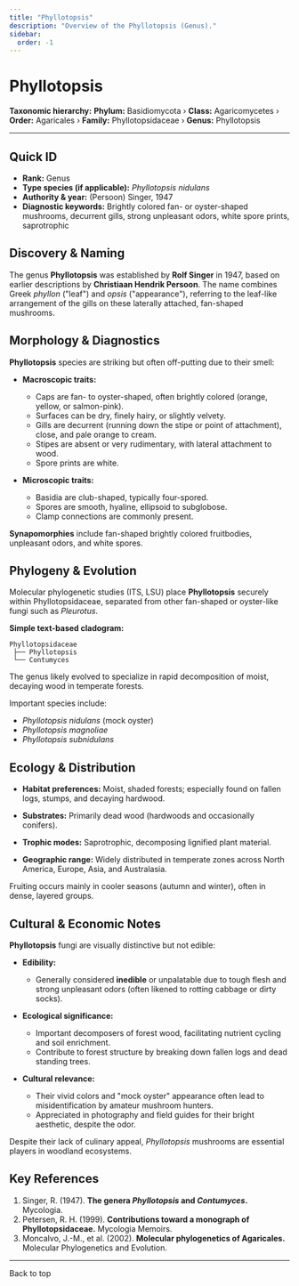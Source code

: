 ```yaml
---
title: "Phyllotopsis"
description: "Overview of the Phyllotopsis (Genus)."
sidebar:
  order: -1
---
```



# Phyllotopsis <Badge variant="note" text="Genus" />

**Taxonomic hierarchy:** **Phylum:** Basidiomycota › **Class:** Agaricomycetes › **Order:** Agaricales › **Family:** Phyllotopsidaceae › **Genus:** Phyllotopsis

---

## Quick ID
* **Rank:** Genus  
* **Type species (if applicable):** _Phyllotopsis nidulans_  
* **Authority & year:** (Persoon) Singer, 1947  
* **Diagnostic keywords:** Brightly colored fan- or oyster-shaped mushrooms, decurrent gills, strong unpleasant odors, white spore prints, saprotrophic  

## Discovery & Naming
The genus **Phyllotopsis** was established by **Rolf Singer** in 1947, based on earlier descriptions by **Christiaan Hendrik Persoon**. The name combines Greek _phyllon_ ("leaf") and _opsis_ ("appearance"), referring to the leaf-like arrangement of the gills on these laterally attached, fan-shaped mushrooms.

## Morphology & Diagnostics
**Phyllotopsis** species are striking but often off-putting due to their smell:

- **Macroscopic traits:**
  - Caps are fan- to oyster-shaped, often brightly colored (orange, yellow, or salmon-pink).
  - Surfaces can be dry, finely hairy, or slightly velvety.
  - Gills are decurrent (running down the stipe or point of attachment), close, and pale orange to cream.
  - Stipes are absent or very rudimentary, with lateral attachment to wood.
  - Spore prints are white.

- **Microscopic traits:**
  - Basidia are club-shaped, typically four-spored.
  - Spores are smooth, hyaline, ellipsoid to subglobose.
  - Clamp connections are commonly present.

**Synapomorphies** include fan-shaped brightly colored fruitbodies, unpleasant odors, and white spores.

## Phylogeny & Evolution
Molecular phylogenetic studies (ITS, LSU) place **Phyllotopsis** securely within Phyllotopsidaceae, separated from other fan-shaped or oyster-like fungi such as _Pleurotus_.

**Simple text-based cladogram:**
```
Phyllotopsidaceae
 ├── Phyllotopsis
 └── Contumyces
```
The genus likely evolved to specialize in rapid decomposition of moist, decaying wood in temperate forests.

Important species include:

- _Phyllotopsis nidulans_ (mock oyster)
- _Phyllotopsis magnoliae_
- _Phyllotopsis subnidulans_

## Ecology & Distribution
- **Habitat preferences:** Moist, shaded forests; especially found on fallen logs, stumps, and decaying hardwood.
- **Substrates:** Primarily dead wood (hardwoods and occasionally conifers).
- **Trophic modes:** Saprotrophic, decomposing lignified plant material.

- **Geographic range:** Widely distributed in temperate zones across North America, Europe, Asia, and Australasia.

Fruiting occurs mainly in cooler seasons (autumn and winter), often in dense, layered groups.

## Cultural & Economic Notes
**Phyllotopsis** fungi are visually distinctive but not edible:

- **Edibility:**
  - Generally considered **inedible** or unpalatable due to tough flesh and strong unpleasant odors (often likened to rotting cabbage or dirty socks).

- **Ecological significance:**
  - Important decomposers of forest wood, facilitating nutrient cycling and soil enrichment.
  - Contribute to forest structure by breaking down fallen logs and dead standing trees.

- **Cultural relevance:**
  - Their vivid colors and "mock oyster" appearance often lead to misidentification by amateur mushroom hunters.
  - Appreciated in photography and field guides for their bright aesthetic, despite the odor.

Despite their lack of culinary appeal, _Phyllotopsis_ mushrooms are essential players in woodland ecosystems.

## Key References
1. Singer, R. (1947). **The genera _Phyllotopsis_ and _Contumyces_.** Mycologia.  
2. Petersen, R. H. (1999). **Contributions toward a monograph of Phyllotopsidaceae.** Mycologia Memoirs.  
3. Moncalvo, J.-M., et al. (2002). **Molecular phylogenetics of Agaricales.** Molecular Phylogenetics and Evolution.  

---

<LinkButton href="#top" variant="minimal" icon="arrow-up">
  Back to top
</LinkButton>
